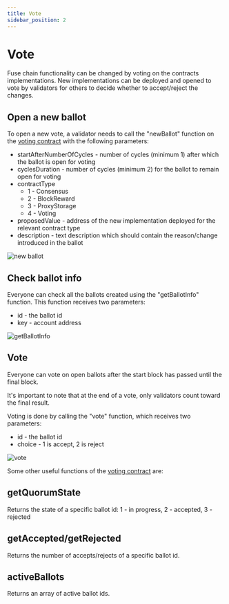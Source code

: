 ```yaml
---
title: Vote
sidebar_position: 2
---
```


# Vote

Fuse chain functionality can be changed by voting on the contracts implementations. New implementations can be deployed and opened to vote by validators for others to decide whether to accept/reject the changes.

## Open a new ballot

To open a new vote, a validator needs to call the "newBallot" function on the [voting contract](https://explorer.fuse.io/address/0x4c889f137232E827c00710752E86840805A70484) with the following parameters:

* startAfterNumberOfCycles - number of cycles (minimum 1) after which the ballot is open for voting
* cyclesDuration - number of cycles (minimum 2) for the ballot to remain open for voting
* contractType
  * 1 - Consensus
  * 2 - BlockReward
  * 3 - ProxyStorage
  * 4 - Voting
* proposedValue - address of the new implementation deployed for the relevant contract type
* description - text description which should contain the reason/change introduced in the ballot

![new ballot](/img/image\(30\).png)

## Check ballot info

Everyone can check all the ballots created using the "getBallotInfo" function. This function receives two parameters:

* id - the ballot id
* key - account address

![getBallotInfo](/img/image\(20\).png)

## Vote

Everyone can vote on open ballots after the start block has passed until the final block.

It's important to note that at the end of a vote, only validators count toward the final result.

Voting is done by calling the "vote" function, which receives two parameters:

* id - the ballot id
* choice - 1 is accept, 2 is reject

![vote](/img/image\(1\).png)

Some other useful functions of the [voting contract](https://explorer.fuse.io/address/0x4c889f137232E827c00710752E86840805A70484) are:

## getQuorumState

Returns the state of a specific ballot id: 1 - in progress, 2 - accepted, 3 - rejected

## getAccepted/getRejected

Returns the number of accepts/rejects of a specific ballot id.

## activeBallots

Returns an array of active ballot ids.
